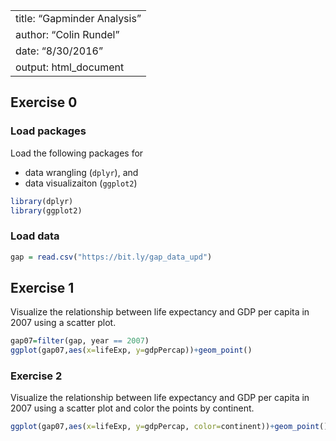 
---
title: "Gapminder Analysis"
author: "Colin Rundel"
date: "8/30/2016"
output: html_document
---

## Exercise 0

### Load packages

Load the following packages for 

- data wrangling (`dplyr`), and 
- data visualizaiton (`ggplot2`)

```r
library(dplyr)
library(ggplot2)
```

### Load data

```r
gap = read.csv("https://bit.ly/gap_data_upd")
```

## Exercise 1

Visualize the relationship between life expectancy and GDP per capita in 2007 using a scatter plot.

```r
gap07=filter(gap, year == 2007)
ggplot(gap07,aes(x=lifeExp, y=gdpPercap))+geom_point()
```
### Exercise 2

Visualize the relationship between life expectancy and GDP per capita in 2007 using a scatter plot and color the points by continent.

```r
ggplot(gap07,aes(x=lifeExp, y=gdpPercap, color=continent))+geom_point()

```